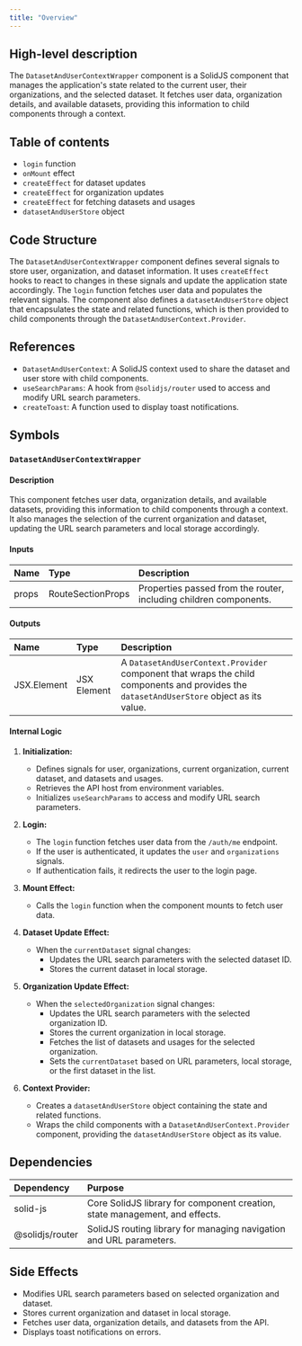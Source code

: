 ```yaml
---
title: "Overview"
---
```


## High-level description
The `DatasetAndUserContextWrapper` component is a SolidJS component that manages the application's state related to the current user, their organizations, and the selected dataset. It fetches user data, organization details, and available datasets, providing this information to child components through a context.

## Table of contents
- `login` function
- `onMount` effect
- `createEffect` for dataset updates
- `createEffect` for organization updates
- `createEffect` for fetching datasets and usages
- `datasetAndUserStore` object

## Code Structure
The `DatasetAndUserContextWrapper` component defines several signals to store user, organization, and dataset information. It uses `createEffect` hooks to react to changes in these signals and update the application state accordingly. The `login` function fetches user data and populates the relevant signals. The component also defines a `datasetAndUserStore` object that encapsulates the state and related functions, which is then provided to child components through the `DatasetAndUserContext.Provider`.

## References
- `DatasetAndUserContext`: A SolidJS context used to share the dataset and user store with child components.
- `useSearchParams`: A hook from `@solidjs/router` used to access and modify URL search parameters.
- `createToast`: A function used to display toast notifications.

## Symbols

### `DatasetAndUserContextWrapper`
#### Description
This component fetches user data, organization details, and available datasets, providing this information to child components through a context. It also manages the selection of the current organization and dataset, updating the URL search parameters and local storage accordingly.

#### Inputs
| Name | Type | Description |
|:-----|:-----|:------------|
| props | RouteSectionProps | Properties passed from the router, including children components. |

#### Outputs
| Name | Type | Description |
|:-----|:-----|:------------|
| JSX.Element | JSX Element | A `DatasetAndUserContext.Provider` component that wraps the child components and provides the `datasetAndUserStore` object as its value. |

#### Internal Logic
1. **Initialization:**
   - Defines signals for user, organizations, current organization, current dataset, and datasets and usages.
   - Retrieves the API host from environment variables.
   - Initializes `useSearchParams` to access and modify URL search parameters.

2. **Login:**
   - The `login` function fetches user data from the `/auth/me` endpoint.
   - If the user is authenticated, it updates the `user` and `organizations` signals.
   - If authentication fails, it redirects the user to the login page.

3. **Mount Effect:**
   - Calls the `login` function when the component mounts to fetch user data.

4. **Dataset Update Effect:**
   - When the `currentDataset` signal changes:
     - Updates the URL search parameters with the selected dataset ID.
     - Stores the current dataset in local storage.

5. **Organization Update Effect:**
   - When the `selectedOrganization` signal changes:
     - Updates the URL search parameters with the selected organization ID.
     - Stores the current organization in local storage.
     - Fetches the list of datasets and usages for the selected organization.
     - Sets the `currentDataset` based on URL parameters, local storage, or the first dataset in the list.

6. **Context Provider:**
   - Creates a `datasetAndUserStore` object containing the state and related functions.
   - Wraps the child components with a `DatasetAndUserContext.Provider` component, providing the `datasetAndUserStore` object as its value.

## Dependencies
| Dependency | Purpose |
|:-----------|:--------|
| solid-js | Core SolidJS library for component creation, state management, and effects. |
| @solidjs/router | SolidJS routing library for managing navigation and URL parameters. |

## Side Effects
- Modifies URL search parameters based on selected organization and dataset.
- Stores current organization and dataset in local storage.
- Fetches user data, organization details, and datasets from the API.
- Displays toast notifications on errors.

